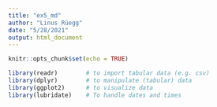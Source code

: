 ```yaml
---
title: "ex5_md"
author: "Linus Rüegg"
date: "5/28/2021"
output: html_document
---
```


```r
knitr::opts_chunk$set(echo = TRUE)

library(readr)        # to import tabular data (e.g. csv)
library(dplyr)        # to manipulate (tabular) data
library(ggplot2)      # to visualize data
library(lubridate)    # To handle dates and times
```


